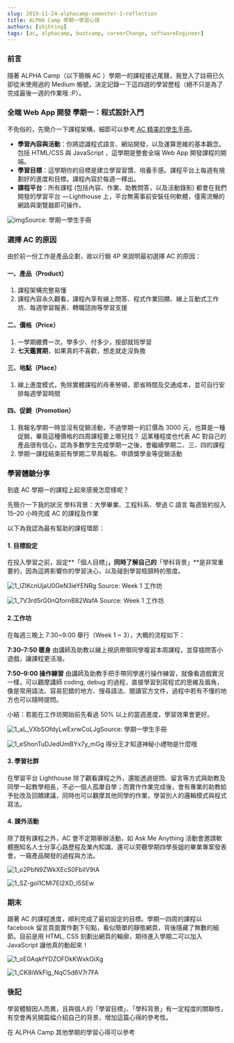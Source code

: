 ```yaml
---
slug: 2019-11-24-alphacamp-semester-1-reflection
title: ALPHA Camp 學期一學習心得
authors: [shihting]
tags: [ac, alphacamp, bootcamp, careerChange, softwareEngineer]
---
```


### 前言

隨著 ALPHA Camp（以下簡稱 AC ）學期一的課程接近尾聲，我登入了註冊已久卻從未使用過的 Medium 帳號，決定記錄一下這四週的學習歷程（絕不只是為了完成最後一週的作業哦 :P）。

### 全端 Web App 開發 學期一：程式設計入門

不免俗的，先簡介一下課程架構，細節可以參考[ AC 精美的學生手冊](https://drive.google.com/file/d/1ehfRaO39rxa04TO97XcBnR5ySGdb9V-r/view)。

<!--truncate-->

- **學習內容與活動**：你將認識程式語言、網站開發，以及運算思維的基本觀念。包括 HTML/CSS 與 JavaScript ，這學期是整套全端 Web App 開發課程的開端。
- **學習目標**：這學期你的目標是建立學習習慣、培養手感。課程平台上每週有規劃好的進度和目標。課程內容於每週一釋出。
- **課程平台**：所有課程 (包括內容、作業、助教問答，以及活動錄影) 都會在我們開發的學習平台  — Lighthouse 上，平台無需事前安裝任何軟體，僅需流暢的網路與瀏覽器即可操作。

![img](https://i.imgur.com/MQVjifw.jpg)Source: 學期一學生手冊

### 選擇 AC 的原因

由於前一份工作是產品企劃，故以行銷 4P 來說明最初選擇 AC 的原因：

#### **一、產品（Product）**

1. 課程架構完整易懂
2. 課程內容永久觀看，課程內享有線上問答、程式作業回饋、線上互動式工作坊、每週學習報表、轉職諮詢等學習支援

#### **二、價格（Price）**

1. 一學期繳費一次。學多少、付多少，按部就班學習
2. **七天鑑賞期**，如果真的不喜歡，想走就走沒負擔

#### **三、地點（Place）**

1. 線上進度模式，免除實體課程的舟車勞頓，節省時間及交通成本，並可自行安排每週學習時間

#### **四、促銷（Promotion）**

1. 我報名學期一時並沒有促銷活動，不過學期一的訂價為 3000 元，也算是一種促銷，畢竟這種價格的四周課程要上哪兒找？
   這某種程度也代表 AC 對自己的產品很有信心，認為多數學生完成學期一之後，會繼續學期二、三、四的課程
2. 學期一課程結束前有學期二早鳥報名、申請獎學金等促銷活動

### 學習體驗分享

到底 AC 學期一的課程上起來感覺怎麼樣呢？

先簡介一下我的狀況
學科背景：大學畢業、工程科系、學過 C 語言
每週皆約投入 15–20 小時完成 AC 的課程及作業

以下為我認為最有幫助的課程環節：

#### **1. 目標設定**

在投入學習之前，設定**「個人目標」**，同時了解自己的**「學科背景」**是非常重要的，因為這將影響你的學習決心，以及碰到學習瓶頸時的態度。

![1_lZlKcnUjaU0GeN3ieYENRg](https://i.imgur.com/c64318W.jpg)
Source: Week 1 工作坊

![1_7V3rd5rG0nQfornB82WafA](https://i.imgur.com/lwIj79o.jpg)
Source: Week 1 工作坊

#### **2.工作坊**

在每週三晚上 7:30~9:00 舉行（Week 1 ~ 3），大概的流程如下：

**7:30–7:50 暖身**
由講師及助教以線上視訊帶領同學複習本周課程，並穿插問答小遊戲，讓課程更活潑。

**7:50–9:00 操作練習**
由講師及助教手把手帶同學進行操作練習，就像看遊戲實況一樣，可以觀摩講師 coding, debug 的過程，直接學習到寫程式的思維及眉角，像是常用語法、容易犯錯的地方、搜尋語法、閱讀官方文件，過程中若有不懂的地方也可以隨時提問。

小結：若能在工作坊開始前先看過 50% 以上的當週進度，學習效果會更好。

![1_aL_VXbSOfdyLwExrwCoLJg](https://i.imgur.com/6HrsTp4.jpg)Source: 學期一學生手冊

![1_eShonTuDJedUmBYx7y_mGg](https://i.imgur.com/rbwoImC.jpg)
得分王才知道神秘小禮物是什麼哦

#### 3. 學習社群

在學習平台 Lighthouse 除了觀看課程之外，還能透過提問、留言等方式與助教及同學一起教學相長，不必一個人孤單自學；而實作作業完成後，會有專業的助教給予批改及回饋建議，同時也可以觀摩其他同學的作業，學習別人的邏輯模式與程式寫法。

#### 4. 課外活動

除了既有課程之外，AC 會不定期舉辦活動，如 Ask Me Anything 活動會邀請軟體圈知名人士分享心路歷程及業內知識、還可以旁聽學期四學長姐的畢業專案發表會，一窺產品開發的過程與方法。

![1_o2PbN9ZWkXEcS0FbiIV9IA](https://i.imgur.com/2c01Aq5.jpg)

![1_SZ-gol1CMi7El2XD_I5SEw](https://i.imgur.com/EtOu5KQ.jpg)

### 期末

跟著 AC 的課程進度，順利完成了最初設定的目標。學期一四周的課程以 facebook 留言頁面實作劃下句點，看似簡單的靜態網頁，背後隱藏了無數的細節。目前是用 HTML, CSS 刻劃出網頁的輪廓，期待進入學期二可以加入 JavaScript 讓他真的動起來！

![1_oE0AqkfYDZOFDkKWxkOiXg](https://i.imgur.com/DMIPRMP.jpg)

![1_CK8iWkFlg_NqC5d6V7r7FA](https://i.imgur.com/3xJRVJz.jpg)

### 後記

學習體驗因人而異，且與個人的「學習目標」、「學科背景」有一定程度的關聯性，有空會再另開篇幅介紹自己的背景，增加這篇心得的參考性。

在 ALPHA Camp 其他學期的學習心得可以參考
